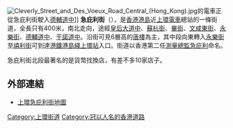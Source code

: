 {{Infobox Hong Kong Road
|   中文街道名稱    =  急庇利街
|   英文街道名稱    =  Cleverly Street
|   圖片        =  File:HK SW Tram Station 60421 FX street.jpg
|   圖片說明    =  急庇利街
|   路段總長度  =  0.3
|   車速限制    =  50
|   行車線數量  =  單線單程
|   所在地區    =  [[中西區_(香港)|中西區]][[上環|上環]]
|   起點        =  [[皇后大道中|皇后大道中]]
|   終點        =  [[干諾道|干諾道中]]
|   通車日期    =
}}
{{commonscat|Cleverly Street}}
[[File:Cleverly_Street_and_Des_Voeux_Road_Central_(Hong_Kong).jpg|thumb]]的電車正從急庇利街駛入[[德輔道中|德輔道中]]]]
'''急庇利街'''（{{lang-en|Cleverly Street}}），是[[香港|香港]][[香港島|港島]]近[[上環|上環]][[香港電車|電車]]總站的一條街道，全長只有400米，南北走向，途經[[皇后大道中|皇后大道中]]、[[蘇杭街|蘇杭街]]、[[畢街|畢街]]、[[文咸東街|文咸東街]]、[[永樂街|永樂街]]、[[德輔道中|德輔道中]]、[[干諾道|干諾道中]]。沿街可見6層高的[[唐樓|唐樓]]為主，其中段向東轉入[[永樂街|永樂街]]至[[禧利街|禧利街]]可到達[[港鐵|港鐵]][[港島綫|港島綫]][[上環站|上環站]]入口。街道以香港第二任[[工務局#歷任首長|測量總監]][[急庇利|急庇利]]命名。

急庇利街北段最著名的是貨幣找換店，有差不多10家店子。

==外部連結==
*[http://www.centamap.com/scripts/centamapgif.asp?lg=B5&tp=2&sx=&sy=&sl=&ss=0&mx=833628&my=816379&vm=&ly=&lb=&ms=2&ca=0&x=833628&y=816379&z=3 上環急庇利街地圖]

{{HK-trans-stub}}

[[Category:上環街道|Category:上環街道]]
[[Category:冠以人名的香港道路|Category:冠以人名的香港道路]]